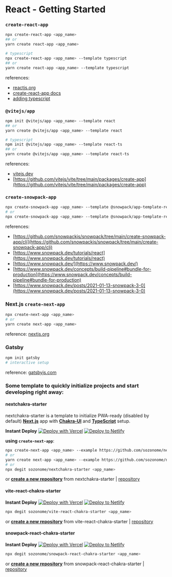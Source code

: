# React - Getting Started

### `create-react-app`

```bash
npx create-react-app <app_name>
## or
yarn create react-app <app_name>

# typescript
npx create-react-app <app_name> --template typescript
## or
yarn create react-app <app_name> --template typescript
```

references:

- [reactjs.org](https://reactjs.org/docs/create-a-new-react-app.html)
- [create-react-app docs](https://create-react-app.dev/)
- [adding typescript](https://create-react-app.dev/docs/adding-typescript/)

### `@vitejs/app`

```bash
npm init @vitejs/app <app_name> --template react
## or
yarn create @vitejs/app <app_name> --template react

# typescript
npm init @vitejs/app <app_name> --template react-ts
## or
yarn create @vitejs/app <app_name> --template react-ts
```

references:

- [vitejs.dev](https://vitejs.dev/guide/#scaffolding-your-first-vite-project)
- [https://github.com/vitejs/vite/tree/main/packages/create-app](https://github.com/vitejs/vite/tree/main/packages/create-app)

### `create-snowpack-app`

```bash
npx create-snowpack-app <app_name> --template @snowpack/app-template-react-typescript [--use-yarn | --use-pnpm | --no-install]
# or
npx create-snowpack-app <app_name> --template @snowpack/app-template-react
```

references:

- [https://github.com/snowpackjs/snowpack/tree/main/create-snowpack-app/cli](https://github.com/snowpackjs/snowpack/tree/main/create-snowpack-app/cli)
- [https://www.snowpack.dev/tutorials/react](https://www.snowpack.dev/tutorials/react)
- [https://www.snowpack.dev/](https://www.snowpack.dev/)
- [https://www.snowpack.dev/concepts/build-pipeline#bundle-for-production](https://www.snowpack.dev/concepts/build-pipeline#bundle-for-production)
- [https://www.snowpack.dev/posts/2021-01-13-snowpack-3-0](https://www.snowpack.dev/posts/2021-01-13-snowpack-3-0)

### Next.js `create-next-app`

```bash
npx create-next-app <app_name>
# or
yarn create next-app <app_name>
```

reference: [nextjs.org](https://nextjs.org/docs/getting-started#setup)

### Gatsby

```bash
npm init gatsby
# interactive setup
```

reference: [gatsbyjs.com](https://www.gatsbyjs.com/docs/quick-start/#getting-started-with-gatsby)

### Some template to quickly initialize projects and start developing right away:

#### nextchakra-starter

nextchakra-starter is a template to initialize PWA-ready (disabled by default) [**Next.js**](https://nextjs.org/) app with [**Chakra-UI**](https://chakra-ui.com/) and [**TypeScript**](https://www.typescriptlang.org/) setup.

**Instant Deploy**
[![Deploy with Vercel](https://vercel.com/button)](https://vercel.com/import/git?s=https://github.com/sozonome/nextchakra-starter) [![Deploy to Netlify](https://www.netlify.com/img/deploy/button.svg)](https://app.netlify.com/start/deploy?repository=https://github.com/sozonome/nextchakra-starter)

**using `create-next-app`**:

```bash
npx create-next-app <app_name> --example https://github.com/sozonome/nextchakra-starter
# or
yarn create next-app <app_name> --example https://github.com/sozonome/nextchakra-starter
# or
npx degit sozonome/nextchakra-starter <app_name>
```

or [**create a new repository**](https://github.com/sozonome/nextchakra-starter/generate) from nextchakra-starter | [repository](https://github.com/sozonome/nextchakra-starter)

#### vite-react-chakra-starter

**Instant Deploy**
[![Deploy with Vercel](https://vercel.com/button)](https://vercel.com/import/git?s=https://github.com/sozonome/vite-react-chakra-starter) [![Deploy to Netlify](https://www.netlify.com/img/deploy/button.svg)](https://app.netlify.com/start/deploy?repository=https://github.com/sozonome/vite-react-chakra-starter)

```bash
npx degit sozonome/vite-react-chakra-starter <app_name>
```

or [**create a new repository**](https://github.com/sozonome/vite-react-chakra-starter/generate) from vite-react-chakra-starter | [repository](https://github.com/sozonome/vite-react-chakra-starter)

#### snowpack-react-chakra-starter

**Instant Deploy**
[![Deploy with Vercel](https://vercel.com/button)](https://vercel.com/import/git?s=https://github.com/sozonome/snowpack-react-chakra-starter) [![Deploy to Netlify](https://www.netlify.com/img/deploy/button.svg)](https://app.netlify.com/start/deploy?repository=https://github.com/sozonome/snowpack-react-chakra-starter)

```bash
npx degit sozonome/snowpack-react-chakra-starter <app_name>
```

or [**create a new repository**](https://github.com/sozonome/snowpack-react-chakra-starter/generate) from snowpack-react-chakra-starter | [repository](https://github.com/sozonome/snowpack-react-chakra-starter)
